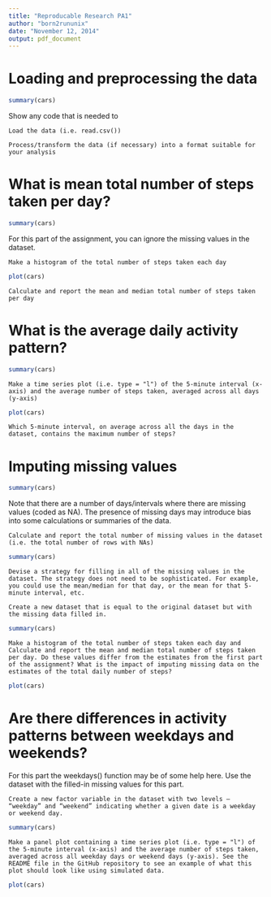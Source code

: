 ```yaml
---
title: "Reproducable Research PA1"
author: "born2rununix"
date: "November 12, 2014"
output: pdf_document
---
```


# Loading and preprocessing the data

```r
summary(cars)
```


Show any code that is needed to

    Load the data (i.e. read.csv())

    Process/transform the data (if necessary) into a format suitable for your analysis

# What is mean total number of steps taken per day?

```r
summary(cars)
```


For this part of the assignment, you can ignore the missing values in the dataset.

    Make a histogram of the total number of steps taken each day

```r
plot(cars)
```


    Calculate and report the mean and median total number of steps taken per day

# What is the average daily activity pattern?

```r
summary(cars)
```


    Make a time series plot (i.e. type = "l") of the 5-minute interval (x-axis) and the average number of steps taken, averaged across all days (y-axis)

```r
plot(cars)
```


    Which 5-minute interval, on average across all the days in the dataset, contains the maximum number of steps?

# Imputing missing values

```r
summary(cars)
```


Note that there are a number of days/intervals where there are missing values (coded as NA). The presence of missing days may introduce bias into some calculations or summaries of the data.

    Calculate and report the total number of missing values in the dataset (i.e. the total number of rows with NAs)

```r
summary(cars)
```


    Devise a strategy for filling in all of the missing values in the dataset. The strategy does not need to be sophisticated. For example, you could use the mean/median for that day, or the mean for that 5-minute interval, etc.

    Create a new dataset that is equal to the original dataset but with the missing data filled in.

```r
summary(cars)
```


    Make a histogram of the total number of steps taken each day and Calculate and report the mean and median total number of steps taken per day. Do these values differ from the estimates from the first part of the assignment? What is the impact of imputing missing data on the estimates of the total daily number of steps?

```r
plot(cars)
```


# Are there differences in activity patterns between weekdays and weekends?

For this part the weekdays() function may be of some help here. Use the dataset with the filled-in missing values for this part.

    Create a new factor variable in the dataset with two levels – “weekday” and “weekend” indicating whether a given date is a weekday or weekend day.

```r
summary(cars)
```


    Make a panel plot containing a time series plot (i.e. type = "l") of the 5-minute interval (x-axis) and the average number of steps taken, averaged across all weekday days or weekend days (y-axis). See the README file in the GitHub repository to see an example of what this plot should look like using simulated data.
    

```r
plot(cars)
```


